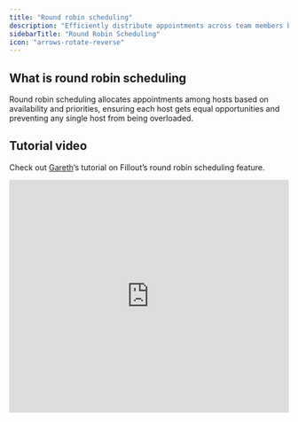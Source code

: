 ```yaml
---
title: "Round robin scheduling"
description: "Efficiently distribute appointments across team members based on availability and priority settings with Fillout Scheduling for free."
sidebarTitle: "Round Robin Scheduling"
icon: "arrows-rotate-reverse"
---
```


## What is round robin scheduling

Round robin scheduling allocates appointments among hosts based on availability and priorities, ensuring each host gets equal opportunities and preventing any single host from being overloaded.

## Tutorial video

Check out [Gareth](https://www.garethpronovost.com/)’s tutorial on Fillout’s round robin scheduling feature.

<Frame>
  <iframe width="100%" height="420" src="https://www.youtube.com/embed/iuTeqoFWtgs" title="Hot New Fillout Feature 🔥 Round Robin Scheduler" frameborder="0" allow="accelerometer; autoplay; clipboard-write; encrypted-media; gyroscope; picture-in-picture; web-share" referrerpolicy="strict-origin-when-cross-origin" allowfullscreen />
</Frame>

## How to set up

### 1. Connect calendars

<Frame>
  ![](/images/scheduling/image-29.png)
</Frame>

Icons will indicate who has successfully connected their calendars under `Settings & Members`. Click your `Account icon` on the lower left corner of the home page to access this.

### 2. Create the scheduling form

Click `Scheduling links` on the left-hand panel followed by `+ Scheduling form`. Choose `Round robin` and select which team members will participate.

<Frame>
  ![](/images/scheduling/image-30.png)
</Frame>

### 3. Configure event details

Set the **Title** and **Event duration**. You can also customize avatars or use a generic image such as a company logo for the event to maintain brand consistency in the `Booking page` from left-hand panel, or simply hover over it.

<Frame>
  ![](/images/scheduling/image-31.png)
</Frame>

That's it\! `Publish` your form and share the link or embed it anywhere.

## Manage Priority and Availability

### Priority Settings

You can assign priority levels to participants to control the distribution of appointments. Higher priority members are more likely to receive bookings if multiple participants are available at the same time.

<Frame>
  ![](/images/scheduling/image-32.png)
</Frame>

### Automatic Assignment

Fillout’s round robin algorithm assigns appointments based on the last scheduled participant to ensure even distribution, provided all conditions of priority and availability are met.

### Adjusting Locations and Meeting Details

Define one **meeting location** or set specific locations or meeting settings for each participant. Choose between Google Meet, Zoom, and more.

<Frame>
  ![](/images/scheduling/image-33.png)
</Frame>

## Related articles

<CardGroup cols={3}>
  <Card title="Set your availability in Fillout Scheduling" icon="calendar-clock" iconType="regular" color="#FFC738" href="/fillout-scheduling-availability">
    Specify your available hours and buffer times through forms.
  </Card>
  <Card title="Customize Fillout Scheduling branding" icon="brush" iconType="regular" color="#FFC738" href="/customize-fillout-scheduling">
    Tweak your form’s design, link, and avatar to match your brand.
  </Card>
  <Card title="Collective scheduling" icon="users" iconType="regular" color="#FFC738" href="/collective-meeting-scheduling">
    Set up meetings with one invitee and multiple hosts based on their preferred availability.
  </Card>
</CardGroup>